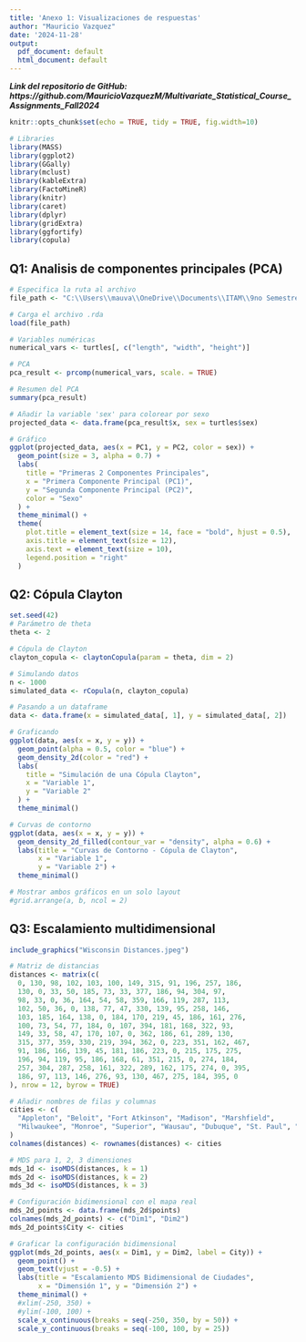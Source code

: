 ```yaml
---
title: 'Anexo 1: Visualizaciones de respuestas'
author: "Mauricio Vazquez"
date: '2024-11-28'
output:
  pdf_document: default
  html_document: default
---
```


***Link del repositorio de GitHub: https://github.com/MauricioVazquezM/Multivariate_Statistical_Course_Assignments_Fall2024***

```r
knitr::opts_chunk$set(echo = TRUE, tidy = TRUE, fig.width=10)

# Libraries
library(MASS)  
library(ggplot2)
library(GGally)
library(mclust)
library(kableExtra)
library(FactoMineR)
library(knitr)
library(caret)
library(dplyr)
library(gridExtra)
library(ggfortify)
library(copula)
```

## Q1: Analisis de componentes principales (PCA)

```r
# Especifica la ruta al archivo
file_path <- "C:\\Users\\mauva\\OneDrive\\Documents\\ITAM\\9no Semestre\\METODOS MULTIVARIADOS\\REPOSITORIO\\Multivariate_Statistical_Course_Assignments_Fall2024\\EXAM 02\\turtles.rda"

# Carga el archivo .rda
load(file_path)

# Variables numéricas
numerical_vars <- turtles[, c("length", "width", "height")]

# PCA
pca_result <- prcomp(numerical_vars, scale. = TRUE)

# Resumen del PCA
summary(pca_result)

# Añadir la variable 'sex' para colorear por sexo
projected_data <- data.frame(pca_result$x, sex = turtles$sex)

# Gráfico
ggplot(projected_data, aes(x = PC1, y = PC2, color = sex)) +
  geom_point(size = 3, alpha = 0.7) +
  labs(
    title = "Primeras 2 Componentes Principales",
    x = "Primera Componente Principal (PC1)",
    y = "Segunda Componente Principal (PC2)",
    color = "Sexo"
  ) +
  theme_minimal() +
  theme(
    plot.title = element_text(size = 14, face = "bold", hjust = 0.5),
    axis.title = element_text(size = 12),
    axis.text = element_text(size = 10),
    legend.position = "right"
  )
```


\newpage

## Q2: Cópula Clayton

```r
set.seed(42) 
# Parámetro de theta
theta <- 2  

# Cópula de Clayton
clayton_copula <- claytonCopula(param = theta, dim = 2)

# Simulando datos
n <- 1000  
simulated_data <- rCopula(n, clayton_copula)

# Pasando a un dataframe
data <- data.frame(x = simulated_data[, 1], y = simulated_data[, 2])

# Graficando
ggplot(data, aes(x = x, y = y)) +
  geom_point(alpha = 0.5, color = "blue") +
  geom_density_2d(color = "red") + 
  labs(
    title = "Simulación de una Cópula Clayton",
    x = "Variable 1",
    y = "Variable 2"
  ) +
  theme_minimal()

# Curvas de contorno
ggplot(data, aes(x = x, y = y)) +
  geom_density_2d_filled(contour_var = "density", alpha = 0.6) +
  labs(title = "Curvas de Contorno - Cópula de Clayton",
       x = "Variable 1",
       y = "Variable 2") +
  theme_minimal()

# Mostrar ambos gráficos en un solo layout
#grid.arrange(a, b, ncol = 2)
```


\newpage

## Q3: Escalamiento multidimensional

```r
include_graphics("Wisconsin Distances.jpeg")

# Matriz de distancias
distances <- matrix(c(
  0, 130, 98, 102, 103, 100, 149, 315, 91, 196, 257, 186,
  130, 0, 33, 50, 185, 73, 33, 377, 186, 94, 304, 97,
  98, 33, 0, 36, 164, 54, 58, 359, 166, 119, 287, 113,
  102, 50, 36, 0, 138, 77, 47, 330, 139, 95, 258, 146,
  103, 185, 164, 138, 0, 184, 170, 219, 45, 186, 161, 276,
  100, 73, 54, 77, 184, 0, 107, 394, 181, 168, 322, 93,
  149, 33, 58, 47, 170, 107, 0, 362, 186, 61, 289, 130,
  315, 377, 359, 330, 219, 394, 362, 0, 223, 351, 162, 467,
  91, 186, 166, 139, 45, 181, 186, 223, 0, 215, 175, 275,
  196, 94, 119, 95, 186, 168, 61, 351, 215, 0, 274, 184,
  257, 304, 287, 258, 161, 322, 289, 162, 175, 274, 0, 395,
  186, 97, 113, 146, 276, 93, 130, 467, 275, 184, 395, 0
), nrow = 12, byrow = TRUE)

# Añadir nombres de filas y columnas
cities <- c(
  "Appleton", "Beloit", "Fort Atkinson", "Madison", "Marshfield", 
  "Milwaukee", "Monroe", "Superior", "Wausau", "Dubuque", "St. Paul", "Chicago"
)
colnames(distances) <- rownames(distances) <- cities

# MDS para 1, 2, 3 dimensiones
mds_1d <- isoMDS(distances, k = 1)
mds_2d <- isoMDS(distances, k = 2)
mds_3d <- isoMDS(distances, k = 3)

# Configuración bidimensional con el mapa real
mds_2d_points <- data.frame(mds_2d$points)
colnames(mds_2d_points) <- c("Dim1", "Dim2")
mds_2d_points$City <- cities

# Graficar la configuración bidimensional
ggplot(mds_2d_points, aes(x = Dim1, y = Dim2, label = City)) +
  geom_point() +
  geom_text(vjust = -0.5) +
  labs(title = "Escalamiento MDS Bidimensional de Ciudades",
       x = "Dimensión 1", y = "Dimensión 2") +
  theme_minimal() +
  #xlim(-250, 350) +
  #ylim(-100, 100) +
  scale_x_continuous(breaks = seq(-250, 350, by = 50)) +
  scale_y_continuous(breaks = seq(-100, 100, by = 25)) 
```
